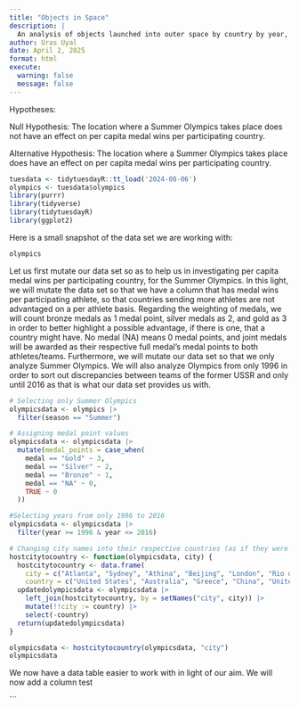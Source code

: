 ```yaml
---
title: "Objects in Space"
description: |
  An analysis of objects launched into outer space by country by year, provided by TidyTuesday
author: Uras Uyal
date: April 2, 2025
format: html
execute: 
  warning: false
  message: false
---
```


Hypotheses:

Null Hypothesis: The location where a Summer Olympics takes place does not have an effect on per capita medal wins per participating country.

Alternative Hypothesis: The location where a Summer Olympics takes place does have an effect on per capita medal wins per participating country.

```r
tuesdata <- tidytuesdayR::tt_load('2024-08-06')
olympics <- tuesdata$olympics
library(purrr)
library(tidyverse)
library(tidytuesdayR)
library(ggplot2)
```
Here is a small snapshot of the data set we are working with:

```r
olympics
```

Let us first mutate our data set so as to help us in investigating per capita medal wins per participating country, for the Summer Olympics. In this light, we will mutate the data set so that we have a column that has medal wins per participating athlete, so that countries sending more athletes are not advantaged on a per athlete basis. Regarding the weighting of medals, we will count bronze medals as 1 medal point, silver medals as 2, and gold as 3 in order to better highlight a possible advantage, if there is one, that a country might have. No medal (NA) means 0 medal points, and joint medals will be awarded as their respective full medal's medal points to both athletes/teams. Furthermore, we will mutate our data set so that we only analyze Summer Olympics. We will also analyze Olympics from only 1996 in order to sort out discrepancies between teams of the former USSR and only until 2016 as that is what our data set provides us with.

```r

# Selecting only Summer Olympics
olympicsdata <- olympics |>
  filter(season == "Summer")

# Assigning medal point values
olympicsdata <- olympicsdata |>
  mutate(medal_points = case_when(
    medal == "Gold" ~ 3,
    medal == "Silver" ~ 2,
    medal == "Bronze" ~ 1,
    medal == "NA" ~ 0,
    TRUE ~ 0
  ))

#Selecting years from only 1996 to 2016
olympicsdata <- olympicsdata |>
  filter(year >= 1996 & year <= 2016)

# Changing city names into their respective countries (as if they were in 2025) so that we can compare teams and countries for home-field advantage
hostcitytocountry <- function(olympicsdata, city) {
  hostcitytocountry <- data.frame(
    city = c("Atlanta", "Sydney", "Athina", "Beijing", "London", "Rio de Janeiro"),
    country = c("United States", "Australia", "Greece", "China", "United Kingdom", "Brazil"))
  updatedolympicsdata <- olympicsdata |>
    left_join(hostcitytocountry, by = setNames("city", city)) |>
    mutate(!!city := country) |>
    select(-country) 
  return(updatedolympicsdata)
}

olympicsdata <- hostcitytocountry(olympicsdata, "city")
olympicsdata

```

We now have a data table easier to work with in light of our aim. We will now add a column test






```



